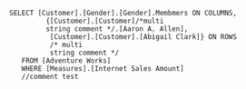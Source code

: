            SELECT [Customer].[Gender].[Gender].Membmers ON COLUMNS,
                     {[Customer].[Customer]/*multi
                     string comment */.[Aaron A. Allen],
                      [Customer].[Customer].[Abigail Clark]} ON ROWS
                      /* multi
                      string comment */
               FROM [Adventure Works]
               WHERE [Measures].[Internet Sales Amount]
               //comment test

